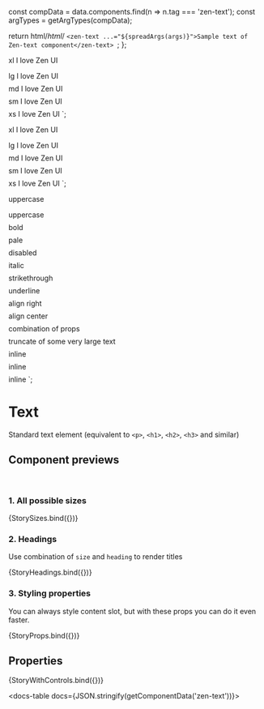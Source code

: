 
const compData = data.components.find(n => n.tag === 'zen-text');
const argTypes = getArgTypes(compData);

<Meta title="Typography/Text" component="zen-text" argTypes={argTypes} />

  return html/*html*/ `<zen-text ...="${spreadArgs(args)}">Sample text of Zen-text component</zen-text> `;
};

  <zen-text size="xl">xl I love Zen UI</zen-text>
  <div style="margin-top: 0.5rem"></div>
  <zen-text size="lg">lg I love Zen UI</zen-text>
  <div style="margin-top: 0.5rem"></div>
  <zen-text size="md">md I love Zen UI</zen-text>
  <div style="margin-top: 0.5rem"></div>
  <zen-text size="sm">sm I love Zen UI</zen-text>
  <div style="margin-top: 0.5rem"></div>
  <zen-text size="xs">xs I love Zen UI</zen-text>
`;

  <zen-text size="xl" heading>xl I love Zen UI</zen-text>
  <div style="margin-top: 0.5rem"></div>
  <zen-text size="lg" heading>lg I love Zen UI</zen-text>
  <div style="margin-top: 0.5rem"></div>
  <zen-text size="md" heading>md I love Zen UI</zen-text>
  <div style="margin-top: 0.5rem"></div>
  <zen-text size="sm" heading>sm I love Zen UI</zen-text>
  <div style="margin-top: 0.5rem"></div>
  <zen-text size="xs" heading>xs I love Zen UI</zen-text>
`;

  <zen-text uppercase>uppercase</zen-text>
  <div style="margin-top: 0.5rem"></div>
  <zen-text uppercase>uppercase</zen-text>
  <div style="margin-top: 0.5rem"></div>
  <zen-text bold>bold</zen-text>
  <div style="margin-top: 0.5rem"></div>
  <zen-text pale>pale</zen-text>
  <div style="margin-top: 0.5rem"></div>
  <zen-text disabled>disabled</zen-text>
  <div style="margin-top: 0.5rem"></div>
  <zen-text italic>italic</zen-text>
  <div style="margin-top: 0.5rem"></div>
  <zen-text strikethrough>strikethrough</zen-text>
  <div style="margin-top: 0.5rem"></div>
  <zen-text underline>underline</zen-text>
  <div style="margin-top: 0.5rem"></div>
  <zen-text style="max-width: 200px" align="right">align right</zen-text>
  <div style="margin-top: 0.5rem"></div>
  <zen-text style="max-width: 200px" align="center">align center</zen-text>
  <div style="margin-top: 0.5rem"></div>
  <zen-text bold italic>combination of props</zen-text>
  <div style="margin-top: 0.5rem"></div>
  <zen-text style="max-width: 200px" truncate> truncate of some very large text </zen-text>
  <div style="margin-top: 0.5rem"></div>
  <zen-text inline bold>inline</zen-text>
  <div style="margin-top: 0.5rem"></div>
  <zen-text inline italic>inline</zen-text>
  <div style="margin-top: 0.5rem"></div>
  <zen-text inline uppercase>inline</zen-text>
`;

# Text

Standard text element (equivalent to `<p>`, `<h1>`, `<h2>`, `<h3>` and similar)

## Component previews

<br />

### 1. All possible sizes

<Canvas>
  <Story name="sizes">{StorySizes.bind({})}</Story>
</Canvas>

### 2. Headings

Use combination of `size` and `heading` to render titles

<Canvas>
  <Story name="headings">{StoryHeadings.bind({})}</Story>
</Canvas>

### 3. Styling properties

You can always style content slot, but with these props you can do it even faster.

<Canvas>
  <Story name="props">{StoryProps.bind({})}</Story>
</Canvas>

## Properties

<Canvas>
  <Story
    name="default"
    args={{
      ...getDefaultArgs(argTypes),
    }}
  >
    {StoryWithControls.bind({})}
  </Story>
</Canvas>

<ArgsTable story="default" />

<docs-table docs={JSON.stringify(getComponentData('zen-text'))}></docs-table>
